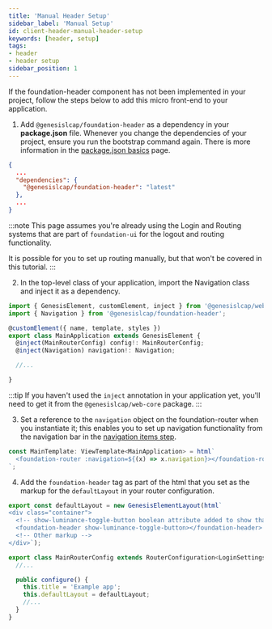 ```yaml
---
title: 'Manual Header Setup'
sidebar_label: 'Manual Setup'
id: client-header-manual-header-setup
keywords: [header, setup]
tags:
- header
- header setup
sidebar_position: 1
---
```


If the foundation-header component has not been implemented in your project, follow the steps below to add this micro front-end to your application.

1. Add `@genesislcap/foundation-header` as a dependency in your **package.json** file. Whenever you change the dependencies of your project, ensure you run the bootstrap command again. There is more information in the [package.json basics](https://learn.genesis.global/secure/web/basics/package-json-basics/) page.

```json
{
  ...
  "dependencies": {
    "@genesislcap/foundation-header": "latest"
  },
  ...
}
```

:::note
This page assumes you're already using the Login and Routing systems that are part of `foundation-ui` for the logout and routing functionality.

It is possible for you to set up routing manually, but that won't be covered in this tutorial.
:::

2. In the top-level class of your application, import the Navigation class and inject it as a dependency.

```javascript {1,6}
import { GenesisElement, customElement, inject } from '@genesislcap/web-core';
import { Navigation } from '@genesislcap/foundation-header';

@customElement({ name, template, styles })
export class MainApplication extends GenesisElement {
  @inject(MainRouterConfig) config!: MainRouterConfig;
  @inject(Navigation) navigation!: Navigation;

  //...

}
```

:::tip
If you haven't used the `inject` annotation in your application yet, you'll need to get it from the `@genesislcap/web-core` package.
:::

3. Set a reference to the `navigation` object on the foundation-router when you instantiate it; this enables you to set up navigation functionality from the navigation bar in the [navigation items step](#navigation-items).

```javascript
const MainTemplate: ViewTemplate<MainApplication> = html`
  <foundation-router :navigation=${(x) => x.navigation}></foundation-router>
`;
```

4. Add the `foundation-header` tag as part of the html that you set as the markup for the `defaultLayout` in your router configuration.

```javascript {3}
export const defaultLayout = new GenesisElementLayout(html`
<div class="container">
  <!-- show-luminance-toggle-button boolean attribute added to show that button on the navigation bar -->
  <foundation-header show-luminance-toggle-button></foundation-header>
  <!-- Other markup -->
</div>`);

export class MainRouterConfig extends RouterConfiguration<LoginSettings> {
  //...

  public configure() {
    this.title = 'Example app';
    this.defaultLayout = defaultLayout;
    //...
  }
}
```